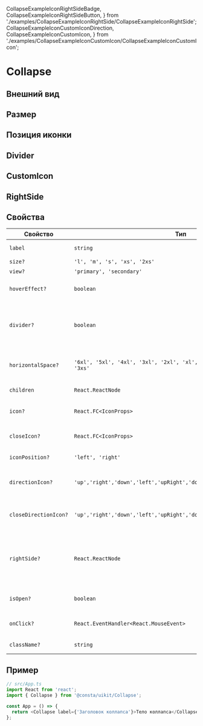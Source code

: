   CollapseExampleIconRightSideBadge,
  CollapseExampleIconRightSideButton,
} from './examples/CollapseExampleIconRightSide/CollapseExampleIconRightSide';
  CollapseExampleIconCustomIconDirection,
  CollapseExampleIconCustomIcon,
} from './examples/CollapseExampleIconCustomIcon/CollapseExampleIconCustomIcon';

# Collapse

## Внешний вид

<CollapseExampleView />

## Размер

<CollapseExampleSize />

## Позиция иконки

<CollapseExampleIconPosition />

## Divider

<CollapseExampleIconDivider />

## CustomIcon

<CollapseExampleIconCustomIconDirection />
<CollapseExampleIconCustomIcon />

## RightSide

<CollapseExampleIconRightSideBadge />
<CollapseExampleIconRightSideButton />

## Свойства

| Свойство              | Тип                                                                          | По умолчанию          | Описание                                                                    |
| --------------------- | ---------------------------------------------------------------------------- | --------------------- | --------------------------------------------------------------------------- |
| `label`               | `string`                                                                     | -                     | Заголовок коллапса                                                          |
| `size?`               | `'l', 'm', 's', 'xs', '2xs'`                                                 | `'m'`                 | Размер                                                                      |
| `view?`               | `'primary', 'secondary'`                                                     | `'primary'`           | Внешний вид                                                                 |
| `hoverEffect?`        | `boolean`                                                                    | -                     | Добавляет эффект при ховере коллапса                                        |
| `divider?`            | `boolean`                                                                    | -                     | Добавляет разделитель между заголовком коллапса и содержимым                |
| `horizontalSpace?`    | `'6xl', '5xl', '4xl', '3xl', '2xl', 'xl', 'l', 'm', 's', 'xs', '2xs', '3xs'` | -                     | Горизонтальные отступы в заголовке коллапса                                 |
| `children`            | `React.ReactNode`                                                            | -                     | Содержимое коллапса                                                         |
| `icon?`               | `React.FC<IconProps>`                                                        | `React.FC<IconProps>` | Иконка в закрытом состоянии                                                 |
| `closeIcon?`          | `React.FC<IconProps>`                                                        | -                     | Иконка в открытом состоянии                                                 |
| `iconPosition?`       | `'left', 'right'`                                                            | `'left'`              | Расположение иконки                                                         |
| `directionIcon?`      | `'up','right','down','left','upRight','downRight','upLeft','downLeft',`      | `'up'`                | Направление иконки в закрытом состоянии                                     |
| `closeDirectionIcon?` | `'up','right','down','left','upRight','downRight','upLeft','downLeft',`      | `'up'`                | Направление иконки в открытом состоянии                                     |
| `rightSide?`          | `React.ReactNode`                                                            | -                     | Дополнительный контент, который можно поместить рядом с заголовком коллапса |
| `isOpen?`             | `boolean`                                                                    | -                     | Состояние коллапса (открыт/закрыт)                                          |
| `onClick?`            | `React.EventHandler<React.MouseEvent>`                                       | -                     | Действие при клике на коллапс                                               |
| `className?`          | `string`                                                                     | -                     | Дополнительный CSS-класс                                                    |

## Пример

```ts
// src/App.ts
import React from 'react';
import { Collapse } from '@consta/uikit/Collapse';

const App = () => {
  return <Collapse label={'Заголовок коллапса'}>Тело коллапса</Collapse>;
};
```
